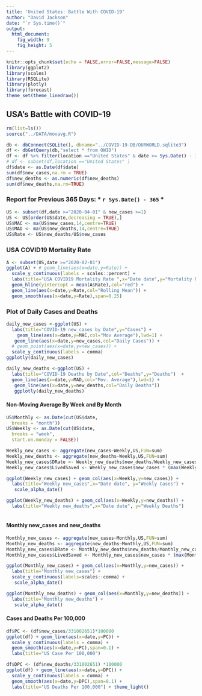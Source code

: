 ```yaml
---
title: 'United States: Battle With COVID-19'
author: "David Jackson"
date: "`r Sys.time()`"
output: 
  html_document:
    fig_width: 9
    fig_height: 5
---
```


```r
knitr::opts_chunk$set(echo = FALSE,error=FALSE,message=FALSE)
library(ggplot2)
library(scales)
library(RSQLite)
library(plotly)
library(forecast)
theme_set(theme_linedraw())
```

## USA's Battle with COVID-19

```r
rm(list=ls())
source("../DATA/movavg.R")

db <- dbConnect(SQLite(), dbname="../COVID-19-DB/OURWORLD.sqlite3")
df <- dbGetQuery(db,"select * from OWID")
df <- df %>% filter(location =="United States" & date >= Sys.Date() - 365)
# df <- subset(df,location =="United States" )
df$date <- as.Date(df$date)
sum(df$new_cases,na.rm = TRUE)
df$new_deaths <- as.numeric(df$new_deaths)
sum(df$new_deaths,na.rm=TRUE)

```

### Report for Previous 365 Days: * `r Sys.Date() - 365` *


```r
US <- subset(df,date >="2020-04-01" & new_cases >=1)
US <- US[order(US$date,decreasing = TRUE),]
US$MAC <- ma(US$new_cases,14,centre=TRUE)
US$MAD <- ma(US$new_deaths,14,centre=TRUE)
US$Rate <- US$new_deaths/US$new_cases
```

### USA COVID19 Mortality Rate

```r
A <- subset(US,date >="2020-02-01")
ggplot(A) + # geom_line(aes(x=date,y=Rate)) +
  scale_y_continuous(labels = scales::percent) +
  labs(title="USA COVID19 Mortality Rate ",x="Date date",y="Mortality Rate") +
  geom_hline(yintercept = mean(A$Rate),col="red") +
  geom_line(aes(x=date,y=Rate,col="Rolling Mean")) +
  geom_smooth(aes(x=date,y=Rate),span=0.25)

```

### Plot of Daily Cases and Deaths

```r
daily_new_cases <-ggplot(US) + 
  labs(title="COVID-19 new_cases by Date",y="Cases") +
    geom_line(aes(x=date,y=MAC,col="Mov Average"),lwd=1) +
   geom_line(aes(x=date,y=new_cases,col="Daily Cases")) +
  # geom_point(aes(x=date,y=new_cases)) +
  scale_y_continuous(labels = comma)
ggplotly(daily_new_cases)
```
```r
daily_new_deaths <-ggplot(US) + 
  labs(title="COVID-19 Deaths by Date",col="Deaths",y="Deaths")  +
  geom_line(aes(x=date,y=MAD,col="Mov. Average"),lwd=1) +
   geom_line(aes(x=date,y=new_deaths,col="Daily Deaths")) 
   ggplotly(daily_new_deaths)

```

#### Non-Moving Average By Week and By Month

```r
US$Monthly <- as.Date(cut(US$date,
  breaks = "month"))
US$Weekly <- as.Date(cut(US$date,
  breaks = "week",
  start.on.monday = FALSE))

```
```r
Weekly_new_cases <- aggregate(new_cases~Weekly,US,FUN=sum)
Weekly_new_deaths <- aggregate(new_deaths~Weekly,US,FUN=sum)
Weekly_new_cases$DRate <- Weekly_new_deaths$new_deaths/Weekly_new_cases$new_cases
Weekly_new_cases$LivedSaved <- Weekly_new_cases$new_cases * (max(Weekly_new_cases$DRate) - Weekly_new_cases$DRate) 

```
```r
ggplot(Weekly_new_cases) + geom_col(aes(x=Weekly,y=new_cases)) + 
  labs(title="Weekly new_cases",x="Date date", y="Weekly Cases") +
   scale_alpha_date()

ggplot(Weekly_new_deaths) + geom_col(aes(x=Weekly,y=new_deaths)) + 
  labs(title="Weekly new_deaths",x="Date date", y="Weekly Deaths") 
  
``` 


#### Monthly new_cases and new_deaths

```r

Monthly_new_cases <- aggregate(new_cases~Monthly,US,FUN=sum)
Monthly_new_deaths <- aggregate(new_deaths~Monthly,US,FUN=sum)
Monthly_new_cases$DRate <- Monthly_new_deaths$new_deaths/Monthly_new_cases$new_cases
Monthly_new_cases$LivedSaved <- Monthly_new_cases$new_cases * (max(Monthly_new_cases$DRate) - Monthly_new_cases$DRate) * 100
```
```r
ggplot(Monthly_new_cases) + geom_col(aes(x=Monthly,y=new_cases)) +
  labs(title="Monthly new_cases") +
  scale_y_continuous(labels=scales::comma) +
   scale_alpha_date()

ggplot(Monthly_new_deaths) + geom_col(aes(x=Monthly,y=new_deaths)) +
  labs(title="Monthly new_deaths") +
   scale_alpha_date()
```

#### Cases and Deaths Per 100,000

```r
df$PC <- (df$new_cases/331002651)*100000
ggplot(df) + geom_line(aes(x=date,y=PC)) +
  scale_y_continuous(labels = comma) +
  geom_smooth(aes(x=date,y=PC),span=0.1) +
  labs(title="US Case Per 100,000")
```
```r
df$DPC <- (df$new_deaths/331002651) *100000
ggplot(df) + geom_line(aes(x=date,y=DPC)) +
  scale_y_continuous(labels = comma) +
  geom_smooth(aes(x=date,y=DPC),span=0.1) +
  labs(title="US Deaths Per 100,000") + theme_light()
```


